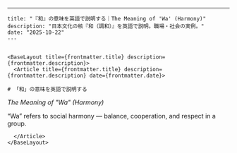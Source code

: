 ---
    title: "『和』の意味を英語で説明する｜The Meaning of 'Wa' (Harmony)"
    description: "日本文化の核『和（調和）』を英語で説明。職場・社会の実例。"
    date: "2025-10-22"
    ---


    <BaseLayout title={frontmatter.title} description={frontmatter.description}>
      <Article title={frontmatter.title} description={frontmatter.description} date={frontmatter.date}>

    # 「和」の意味を英語で説明する
*The Meaning of "Wa" (Harmony)*

“Wa” refers to social harmony — balance, cooperation, and respect in a group.

      </Article>
    </BaseLayout>
